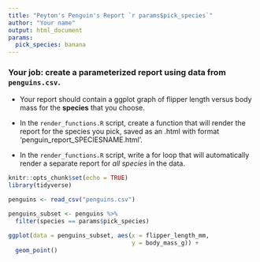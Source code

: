 ```yaml
---
title: "Peyton's Penguin's Report `r params$pick_species`"
author: "Your name"
output: html_document
params:
  pick_species: banana 
---
```


### Your job: create a parameterized report using data from `penguins.csv`. 
- Your report should contain a ggplot graph of flipper length versus body mass for the **species** that you choose.

- In the `render_functions.R` script, create a function that will render the report for the species you pick, saved as an .html with format 'penguin_report_SPECIESNAME.html'. 

- In the `render_functions.R` script, write a for loop that will automatically render a separate report for *all species* in the data. 



```r
knitr::opts_chunk$set(echo = TRUE)
library(tidyverse)
```

```r
penguins <- read_csv("penguins.csv")
```


```r
penguins_subset <- penguins %>% 
  filter(species == params$pick_species)
```


```r

ggplot(data = penguins_subset, aes(x = flipper_length_mm, 
                                   y = body_mass_g)) +
  geom_point()
```

